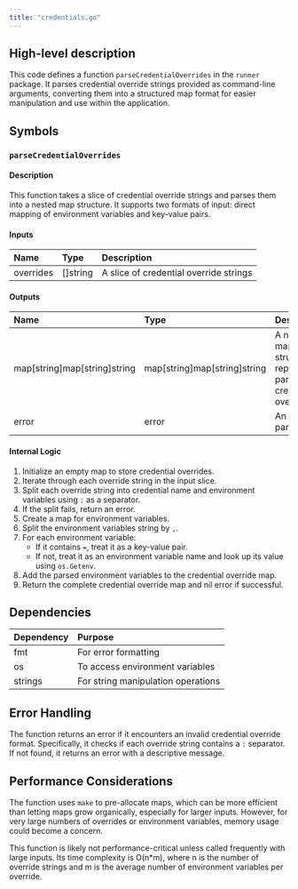 ```yaml
---
title: "credentials.go"
---
```


## High-level description
This code defines a function `parseCredentialOverrides` in the `runner` package. It parses credential override strings provided as command-line arguments, converting them into a structured map format for easier manipulation and use within the application.

## Symbols

### `parseCredentialOverrides`
#### Description
This function takes a slice of credential override strings and parses them into a nested map structure. It supports two formats of input: direct mapping of environment variables and key-value pairs.

#### Inputs
| Name | Type | Description |
|:-----|:-----|:------------|
| overrides | []string | A slice of credential override strings |

#### Outputs
| Name | Type | Description |
|:-----|:-----|:------------|
| map[string]map[string]string | map[string]map[string]string | A nested map structure representing parsed credential overrides |
| error | error | An error if parsing fails |

#### Internal Logic
1. Initialize an empty map to store credential overrides.
2. Iterate through each override string in the input slice.
3. Split each override string into credential name and environment variables using `:` as a separator.
4. If the split fails, return an error.
5. Create a map for environment variables.
6. Split the environment variables string by `,`.
7. For each environment variable:
   - If it contains `=`, treat it as a key-value pair.
   - If not, treat it as an environment variable name and look up its value using `os.Getenv`.
8. Add the parsed environment variables to the credential override map.
9. Return the complete credential override map and nil error if successful.

## Dependencies
| Dependency | Purpose |
|:-----------|:--------|
| fmt | For error formatting |
| os | To access environment variables |
| strings | For string manipulation operations |

## Error Handling
The function returns an error if it encounters an invalid credential override format. Specifically, it checks if each override string contains a `:` separator. If not found, it returns an error with a descriptive message.

## Performance Considerations
The function uses `make` to pre-allocate maps, which can be more efficient than letting maps grow organically, especially for larger inputs. However, for very large numbers of overrides or environment variables, memory usage could become a concern.

This function is likely not performance-critical unless called frequently with large inputs. Its time complexity is O(n*m), where n is the number of override strings and m is the average number of environment variables per override.